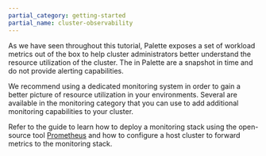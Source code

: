 ```yaml
---
partial_category: getting-started
partial_name: cluster-observability
---
```


As we have seen throughout this tutorial, Palette exposes a set of workload metrics out of the box to help cluster
administrators better understand the resource utilization of the cluster. The <VersionedLink text="workload metrics" url="/clusters/cluster-management/workloads/" /> in Palette are a snapshot in
time and do not provide alerting capabilities.

We recommend using a dedicated monitoring system in order to gain a better picture of resource utilization in your
environments. Several <VersionedLink text="packs" url="/integrations/" /> are available in the monitoring category that
you can use to add additional monitoring capabilities to your cluster.

Refer to the <VersionedLink text="Deploy Monitoring Stack" url="/clusters/cluster-management/monitoring/deploy-monitor-stack/"/>
guide to learn how to deploy a monitoring stack using the open-source tool
[Prometheus](https://prometheus.io/docs/introduction/overview/) and how to configure a host cluster to forward metrics
to the monitoring stack.